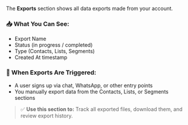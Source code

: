 The **Exports** section shows all data exports made from your account.

### 📥 What You Can See:

* Export Name
* Status (in progress / completed)
* Type (Contacts, Lists, Segments)
* Created At timestamp

### 🔄 When Exports Are Triggered:

* A user signs up via chat, WhatsApp, or other entry points
* You manually export data from the Contacts, Lists, or Segments sections

> ✅ **Use this section to:**
> Track all exported files, download them, and review export history.
